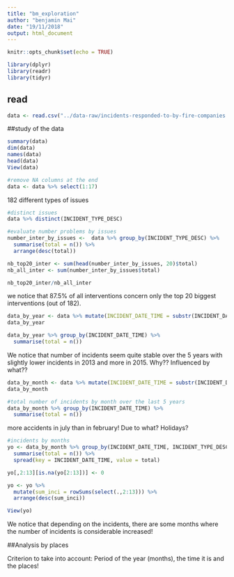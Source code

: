 ```yaml
---
title: "bm_exploration"
author: "benjamin Mai"
date: "19/11/2018"
output: html_document
---
```


```r
knitr::opts_chunk$set(echo = TRUE)
```


```r
library(dplyr)
library(readr)
library(tidyr)
```

## read

```r
data <- read.csv("../data-raw/incidents-responded-to-by-fire-companies.csv")
```

##study of the data

```r
summary(data)
dim(data)
names(data)
head(data)
View(data)
```

```r
#remove NA columns at the end
data <- data %>% select(1:17)
```


182 different types of issues
```r
#distinct issues
data %>% distinct(INCIDENT_TYPE_DESC)
```


```r
#evaluate number problems by issues
number_inter_by_issues <-  data %>% group_by(INCIDENT_TYPE_DESC) %>% 
  summarise(total = n()) %>% 
  arrange(desc(total))

nb_top20_inter <- sum(head(number_inter_by_issues, 20)$total)
nb_all_inter <- sum(number_inter_by_issues$total)

nb_top20_inter/nb_all_inter


```
we notice that 87.5% of all interventions concern only the top 20 biggest interventions (out of 182).


```r
data_by_year <- data %>% mutate(INCIDENT_DATE_TIME = substr(INCIDENT_DATE_TIME, 0, 4))
data_by_year

data_by_year %>% group_by(INCIDENT_DATE_TIME) %>% 
  summarise(total = n())
```
We notice that number of incidents seem quite stable over the 5 years with slightly lower incidents in 2013 and more in 2015. Why?? Influenced by what?? 

```r
data_by_month <- data %>% mutate(INCIDENT_DATE_TIME = substr(INCIDENT_DATE_TIME,6,7))
data_by_month

#total number of incidents by month over the last 5 years 
data_by_month %>% group_by(INCIDENT_DATE_TIME) %>% 
  summarise(total = n())
```
more accidents in july than in february! Due to what? Holidays? 

```r
#incidents by months
yo <- data_by_month %>% group_by(INCIDENT_DATE_TIME, INCIDENT_TYPE_DESC) %>% 
  summarise(total = n()) %>% 
  spread(key = INCIDENT_DATE_TIME, value = total)

yo[,2:13][is.na(yo[2:13])] <- 0 

yo <- yo %>%   
  mutate(sum_inci = rowSums(select(.,2:13))) %>% 
  arrange(desc(sum_inci))

View(yo)
```
We notice that depending on the incidents, there are some months where the number of incidents is considerable increased!

##Analysis by places

Criterion to take into account: Period of the year (months), the time it is and the places!
